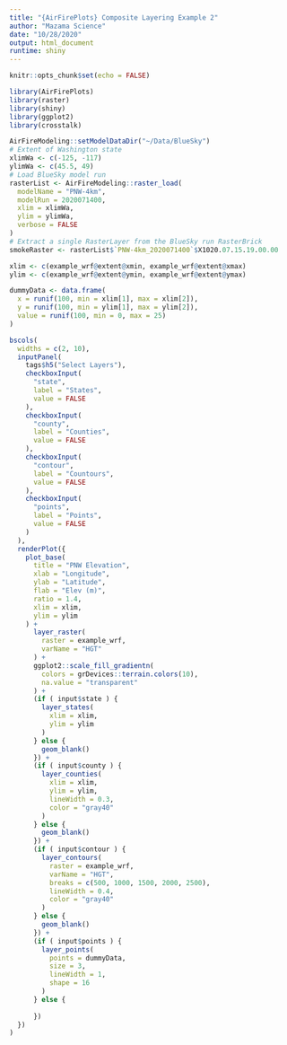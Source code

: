 ```yaml
---
title: "{AirFirePlots} Composite Layering Example 2"
author: "Mazama Science"
date: "10/28/2020"
output: html_document
runtime: shiny
---
```


```r
knitr::opts_chunk$set(echo = FALSE)
```

```r
library(AirFirePlots)
library(raster)
library(shiny)
library(ggplot2)
library(crosstalk)
```

```r
AirFireModeling::setModelDataDir("~/Data/BlueSky")
# Extent of Washington state
xlimWa <- c(-125, -117)
ylimWa <- c(45.5, 49)
# Load BlueSky model run
rasterList <- AirFireModeling::raster_load(
  modelName = "PNW-4km",
  modelRun = 2020071400,
  xlim = xlimWa,
  ylim = ylimWa,
  verbose = FALSE
)
# Extract a single RasterLayer from the BlueSky run RasterBrick
smokeRaster <- rasterList$`PNW-4km_2020071400`$X1020.07.15.19.00.00

xlim <- c(example_wrf@extent@xmin, example_wrf@extent@xmax)
ylim <- c(example_wrf@extent@ymin, example_wrf@extent@ymax)

dummyData <- data.frame(
  x = runif(100, min = xlim[1], max = xlim[2]),
  y = runif(100, min = ylim[1], max = ylim[2]),
  value = runif(100, min = 0, max = 25)
)
```

```r
bscols(
  widths = c(2, 10),
  inputPanel(
    tags$h5("Select Layers"),
    checkboxInput(
      "state", 
      label = "States", 
      value = FALSE
    ),
    checkboxInput(
      "county", 
      label = "Counties", 
      value = FALSE
    ),
    checkboxInput(
      "contour", 
      label = "Countours", 
      value = FALSE
    ), 
    checkboxInput(
      "points", 
      label = "Points", 
      value = FALSE
    )
  ),
  renderPlot({
    plot_base(                                
      title = "PNW Elevation",
      xlab = "Longitude",
      ylab = "Latitude",
      flab = "Elev (m)",
      ratio = 1.4, 
      xlim = xlim, 
      ylim = ylim
    ) +                        
      layer_raster(                             
        raster = example_wrf,
        varName = "HGT"
      ) +
      ggplot2::scale_fill_gradientn(            
        colors = grDevices::terrain.colors(10),
        na.value = "transparent"
      ) + 
      (if ( input$state ) {
        layer_states(
          xlim = xlim,
          ylim = ylim
        )
      } else {
        geom_blank()
      }) +
      (if ( input$county ) {
        layer_counties(
          xlim = xlim,
          ylim = ylim,
          lineWidth = 0.3,
          color = "gray40"
        )
      } else {
        geom_blank()
      }) + 
      (if ( input$contour ) {
        layer_contours(
          raster = example_wrf,
          varName = "HGT",
          breaks = c(500, 1000, 1500, 2000, 2500),
          lineWidth = 0.4,
          color = "gray40"
        ) 
      } else {
        geom_blank()
      }) + 
      (if ( input$points ) {
        layer_points(
          points = dummyData,
          size = 3,
          lineWidth = 1,
          shape = 16
        )
      } else {
        
      })
  })
)
```

